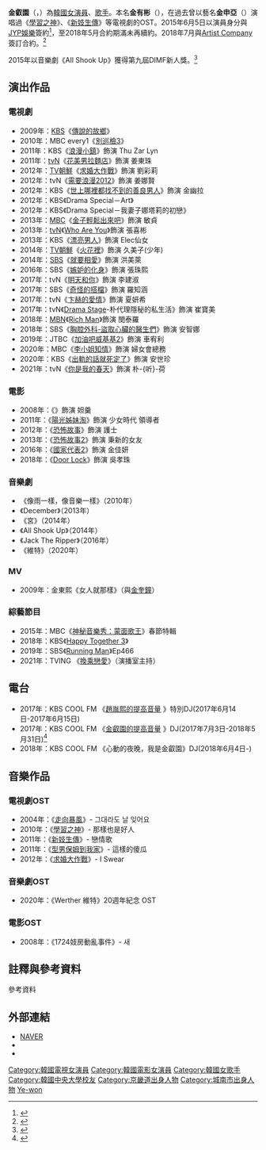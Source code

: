 {{藝人
|姓名 = 金叡園
|類型 = 女演員
|圖片 = 190325 JTBC '으라차차 와이키키2' 제작발표회 김예원 (2).jpg
|圖片尺寸 = 
|圖片簡介 =
|本名 = 金有彬（{{lang|ko|김유빈}}）
|外文名 = 김예원
|外文 = ko
|羅馬拼音 =
|英文名 =
|暱稱 =
|其他藝名 = 金申亞（{{lang|ko|김신아}}）
|國籍 = {{KOR}}
|民族 =
|籍貫 =
|出生日期 = {{Birth date and age|1987|12|11}}
|出生地點 = {{KOR}}[[京畿道|京畿道]][[城南市|城南市]]
|逝世日期 =
|逝世地點 =
|職業 = [[演員|演員]]、[[歌手|歌手]]
|語言 = [[韓語|韓語]]
|教育程度 = [[中央大學_(韓國)|中央大學]]演劇電影科
|宗教信仰 =
|配偶 = 
|兒女 =
|父母 =
|出道地點 =
|出道作 =
|出道日期 =
|代表作 =
|活躍年代 = 2008年至今
|唱片公司 =
|經紀公司 = [[Artist_Company|Artist Company]] 
|網站 = [http://www.artistcompany.co.kr/portfolio-item/kim-ye-won/ 官方網站]
|獎項 =
|IMDb =
}}
'''金叡園'''（{{lang-ko|'''김예원'''}}，{{bd|1987年|12月11日}}）為[[韓國|韓國]][[女演員|女演員]]、[[歌手|歌手]]。本名'''金有彬'''（{{lang|ko|김유빈}}），在過去曾以藝名'''金申亞'''（{{lang|ko|김신아}}）演唱過《[[學習之神|學習之神]]》、《[[新妓生傳|新妓生傳]]》等電視劇的OST。2015年6月5日以演員身分與[[JYP娛樂|JYP娛樂]]簽約<ref>{{cite news|url=https://tw.celebrity.yahoo.com/news/%E9%87%91%E8%97%9D%E5%AA%9B%E8%88%87jyp%E7%B0%BD%E8%A8%82%E5%90%88%E7%B4%84-%E5%BE%9E%E6%BC%94%E6%8A%80%E5%88%B0%E9%9F%B3%E6%A8%82-%E5%85%A8%E9%9D%A2%E7%99%BC%E5%B1%95-054559345.html|title=金藝媛與JYP簽訂合約 從演技到音樂「 全面發展」|publisher=STAR N|date=2015-06-12|language=zh-tw}}</ref>，至2018年5月合約期滿未再續約。2018年7月與[[Artist_Company|Artist Company]]簽訂合約。<ref>{{cite news |title=[공식입장] 김예원, 아티스트컴퍼니行…정우성·이정재·하정우 한솥밥|url=http://news.chosun.com/site/data/html_dir/2018/07/17/2018071700947.html |accessdate=2018-07-17|agency=chosun.com |date=2019-01-03}}</ref>

2015年以音樂劇《All Shook Up》獲得第九屆DIMF新人獎。<ref>{{cite news|url=http://entertain.naver.com/read?oid=311&aid=0000494992|title=김예원, '올슉업'으로 DIMF 어워즈 신인상|publisher=엑스포츠뉴스|date=2015-07-14|language=ko}}</ref>

== 演出作品 ==
=== 電視劇 ===
*2009年：[[韓國放送公社|KBS]]《[[傳說的故鄉|傳說的故鄉]]》
*2010年：MBC every1《[[別巡檢3|別巡檢3]]》
*2011年：KBS《[[浪漫小鎮|浪漫小鎮]]》飾演 Thu Zar Lyn
*2011年：[[tvN|tvN]]《[[花美男拉麵店|花美男拉麵店]]》飾演 姜東珠
*2012年：[[TV朝鮮|TV朝鮮]]《[[求婚大作戰_(韓國電視劇)|求婚大作戰]]》飾演 劉彩莉
*2012年：tvN《[[需要浪漫2012|需要浪漫2012]]》飾演 姜娜賢
*2012年：KBS《[[世上哪裡都找不到的善良男人|世上哪裡都找不到的善良男人]]》飾演 金幽拉
*2012年：KBS《Drama Special－Art》
*2012年：KBS《Drama Special－我妻子娜塔莉的初戀》
*2013年：[[文化廣播_(韓國)|MBC]]《[[金子輕鬆出來吧|金子輕鬆出來吧]]》飾演 敏貞
*2013年：[[tvN|tvN]]《[[Who_Are_You|Who Are You]]》飾演 張喜彬
*2013年：KBS《[[漂亮男人|漂亮男人]]》飾演 Elec仙女
*2014年：[[TV朝鮮|TV朝鮮]]《[[火花裡|火花裡]]》飾演 久美子(少年)
*2014年：[[SBS株式會社|SBS]]《[[就要相愛|就要相愛]]》飾演 洪美萊
*2016年：SBS《[[嫉妒的化身|嫉妒的化身]]》飾演 張珠熙
*2017年：tvN《[[明天和你|明天和你]]》飾演 李建淑
*2017年：SBS《[[奇怪的搭檔|奇怪的搭檔]]》飾演 羅知涵
*2017年：tvN《[[卞赫的愛情|卞赫的愛情]]》飾演 夏妍希
*2017年：tvN《[[TvN_Drama_Stage|Drama Stage]]-朴代理隱秘的私生活》飾演 崔寶美
*2018年：[[MBN|MBN]]《[[Rich_Man|Rich Man]]》飾演 閔泰羅
*2018年：SBS《[[胸腔外科-盜取心臟的醫生們|胸腔外科-盜取心臟的醫生們]]》飾演 安智娜
*2019年：JTBC《[[加油吧威基基2|加油吧威基基2]]》飾演 車宥利
*2020年：MBC《[[李小姐知情|李小姐知情]]》飾演 婦女會總務
*2020年：KBS《[[出軌的話就死定了|出軌的話就死定了]]》飾演 安世珍
*2021年：tvN《[[你是我的春天|你是我的春天]]》飾演 朴-{听}-荷

=== 電影 ===
*2008年：《{{link-ko|猛男誕生記|가루지기}}》飾演 妲羹
*2011年：《[[陽光姊妹淘|陽光姊妹淘]]》飾演 少女時代 領導者
*2012年：《[[恐怖故事|恐怖故事]]》飾演 護士
*2013年：《[[恐怖故事2|恐怖故事2]]》飾演 秉新的女友
*2016年：《[[國家代表2|國家代表2]]》飾演 金佳妍
*2018年：《[[Door_Lock|Door Lock]]》飾演 吳孝珠

=== 音樂劇 ===
*《像雨一樣，像音樂一樣》（2010年）
*《December》（2013年）
*《宮》（2014年）
*《All Shook Up》（2014年）
*《Jack The Ripper》（2016年）
*《維特》（2020年）

=== MV ===
*2009年：金東熙《女人就那樣》（與[[金奎鐘|金奎鐘]]）
=== 綜藝節目 ===
*2015年：MBC《[[神秘音樂秀：蒙面歌王|神秘音樂秀：蒙面歌王]]》春節特輯
*2018年：KBS《[[歡樂在一起|Happy Together 3]]》
*2019年：SBS《[[Running_Man|Running Man]]》Ep466
*2021年：TVING 《[[換乘戀愛|換乘戀愛]]》（演播室主持）

== 電台 ==
*2017年：KBS COOL FM 《[https://ko.wikipedia.org/wiki/%EB%B3%BC%EB%A5%A8%EC%9D%84_%EB%86%92%EC%97%AC%EC%9A%94 趙胤熙的提高音量] {{Wayback|url=https://ko.wikipedia.org/wiki/%EB%B3%BC%EB%A5%A8%EC%9D%84_%EB%86%92%EC%97%AC%EC%9A%94 |date=20171017212619 }}》特別DJ(2017年6月14日-2017年6月15日)
*2017年：KBS COOL FM 《[https://ko.wikipedia.org/wiki/%EB%B3%BC%EB%A5%A8%EC%9D%84_%EB%86%92%EC%97%AC%EC%9A%94 金叡園的提高音量] {{Wayback|url=https://ko.wikipedia.org/wiki/%EB%B3%BC%EB%A5%A8%EC%9D%84_%EB%86%92%EC%97%AC%EC%9A%94 |date=20171017212619 }}》DJ(2017年7月3日-2018年5月31日)<ref>{{cite news|url=http://www.allthatstar.com/view.php?action=304&postID=343470|title=金叡園任《提高音量》新DJ 7月3日起主持|publisher=全星網|date=2017-06-26|language=zh}}{{Dead link|date=2018年11月 |bot=InternetArchiveBot |fix-attempted=yes }}</ref>
*2018年：KBS COOL FM 《心動的夜晚，我是金叡園》DJ(2018年6月4日-)

== 音樂作品 ==
=== 電視劇OST ===
*2004年：《[[走向暴風|走向暴風]]》- 그대라도 날 잊어요
*2010年：《[[學習之神|學習之神]]》- 那樣也是好人
*2011年：《[[新妓生傳|新妓生傳]]》- 戀情歌
*2011年：《[[型男保姆到我家|型男保姆到我家]]》- 這樣的傻瓜
*2012年：《[[求婚大作戰_(韓國電視劇)|求婚大作戰]]》- I Swear
=== 音樂劇OST ===
*2020年：《Werther 維特》20週年紀念 OST
=== 電影OST ===
*2008年：《1724妓房動亂事件》- 새

== 註釋與參考資料 ==
;參考資料
{{reflist}}

== 外部連結 ==
*[http://people.search.naver.com/search.naver?where=nexearch&query=%EA%B9%80%EC%98%88%EC%9B%90&sm=tab_etc&ie=utf8&key=PeopleService&os=154199 NAVER]{{ko}}
*{{twitter|yoursweetsina}}
*{{Instagram|__kimyewon}}
{{DEFAULTSORT: Kim Ye Won}}
[[Category:韓國電視女演員|Category:韓國電視女演員]]
[[Category:韓國電影女演員|Category:韓國電影女演員]]
[[Category:韓國女歌手|Category:韓國女歌手]]
[[Category:韓國中央大學校友|Category:韓國中央大學校友]]
[[Category:京畿道出身人物|Category:京畿道出身人物]]
[[Category:城南市出身人物|Category:城南市出身人物]]
[[Category:延安金氏|Ye-won]]
{{Artist Company}}